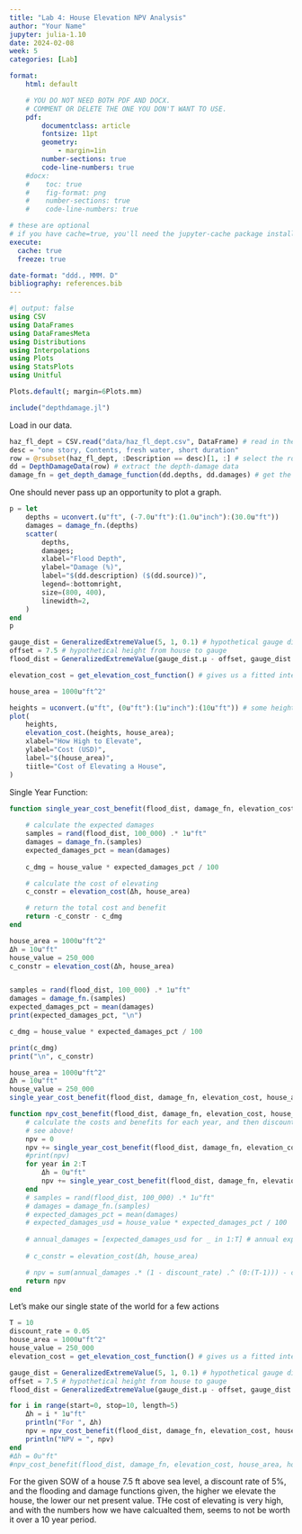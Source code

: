 ```yaml
---
title: "Lab 4: House Elevation NPV Analysis"
author: "Your Name"
jupyter: julia-1.10
date: 2024-02-08
week: 5
categories: [Lab]

format: 
    html: default

    # YOU DO NOT NEED BOTH PDF AND DOCX.
    # COMMENT OR DELETE THE ONE YOU DON'T WANT TO USE.
    pdf:
        documentclass: article
        fontsize: 11pt
        geometry:
            - margin=1in  
        number-sections: true
        code-line-numbers: true
    #docx: 
    #    toc: true
    #    fig-format: png
    #    number-sections: true
    #    code-line-numbers: true

# these are optional
# if you have cache=true, you'll need the jupyter-cache package installed
execute: 
  cache: true
  freeze: true

date-format: "ddd., MMM. D"
bibliography: references.bib
---
```


```julia
#| output: false
using CSV
using DataFrames
using DataFramesMeta
using Distributions
using Interpolations
using Plots
using StatsPlots
using Unitful

Plots.default(; margin=6Plots.mm)

include("depthdamage.jl")
```

Load in our data.
```julia
haz_fl_dept = CSV.read("data/haz_fl_dept.csv", DataFrame) # read in the file
desc = "one story, Contents, fresh water, short duration"
row = @rsubset(haz_fl_dept, :Description == desc)[1, :] # select the row I want
dd = DepthDamageData(row) # extract the depth-damage data
damage_fn = get_depth_damage_function(dd.depths, dd.damages) # get the depth-damage function

```

One should never pass up an opportunity to plot a graph.
```julia
p = let
    depths = uconvert.(u"ft", (-7.0u"ft"):(1.0u"inch"):(30.0u"ft"))
    damages = damage_fn.(depths)
    scatter(
        depths,
        damages;
        xlabel="Flood Depth",
        ylabel="Damage (%)",
        label="$(dd.description) ($(dd.source))",
        legend=:bottomright,
        size=(800, 400),
        linewidth=2,
    )
end
p
```

```julia
gauge_dist = GeneralizedExtremeValue(5, 1, 0.1) # hypothetical gauge distribution
offset = 7.5 # hypothetical height from house to gauge
flood_dist = GeneralizedExtremeValue(gauge_dist.μ - offset, gauge_dist.σ, gauge_dist.ξ)
```

```julia
elevation_cost = get_elevation_cost_function() # gives us a fitted interpolator
```

```julia
house_area = 1000u"ft^2"

heights = uconvert.(u"ft", (0u"ft"):(1u"inch"):(10u"ft")) # some heights we will consider
plot(
    heights,
    elevation_cost.(heights, house_area);
    xlabel="How High to Elevate",
    ylabel="Cost (USD)",
    label="$(house_area)",
    tiitle="Cost of Elevating a House",
)
```

Single Year Function:
```julia
function single_year_cost_benefit(flood_dist, damage_fn, elevation_cost, house_area, house_value, Δh)
    
    # calculate the expected damages
    samples = rand(flood_dist, 100_000) .* 1u"ft"
    damages = damage_fn.(samples)
    expected_damages_pct = mean(damages)
 
    c_dmg = house_value * expected_damages_pct / 100

    # calculate the cost of elevating
    c_constr = elevation_cost(Δh, house_area)

    # return the total cost and benefit
    return -c_constr - c_dmg
end
```

```julia
house_area = 1000u"ft^2"
Δh = 10u"ft"
house_value = 250_000
c_constr = elevation_cost(Δh, house_area)


samples = rand(flood_dist, 100_000) .* 1u"ft"
damages = damage_fn.(samples)
expected_damages_pct = mean(damages)
print(expected_damages_pct, "\n")

c_dmg = house_value * expected_damages_pct / 100

print(c_dmg)
print("\n", c_constr)
```


```julia
house_area = 1000u"ft^2"
Δh = 10u"ft"
house_value = 250_000
single_year_cost_benefit(flood_dist, damage_fn, elevation_cost, house_area, house_value, Δh)
```

```julia
function npv_cost_benefit(flood_dist, damage_fn, elevation_cost, house_area, house_value, Δh, T, discount_rate)
    # calculate the costs and benefits for each year, and then discount
    # see above!
    npv = 0
    npv += single_year_cost_benefit(flood_dist, damage_fn, elevation_cost, house_area, house_value, Δh)
    #print(npv)
    for year in 2:T
        Δh = 0u"ft"
        npv += single_year_cost_benefit(flood_dist, damage_fn, elevation_cost, house_area, house_value, Δh) * ((1-discount_rate)^(year-1))
    end 
    # samples = rand(flood_dist, 100_000) .* 1u"ft"
    # damages = damage_fn.(samples)
    # expected_damages_pct = mean(damages)
    # expected_damages_usd = house_value * expected_damages_pct / 100
    
    # annual_damages = [expected_damages_usd for _ in 1:T] # annual expected damages
    
    # c_constr = elevation_cost(Δh, house_area)

    # npv = sum(annual_damages .* (1 - discount_rate) .^ (0:(T-1))) - c_constr 
    return npv
end
```

Let's make our single state of the world for a few actions
```julia
T = 10
discount_rate = 0.05
house_area = 1000u"ft^2"
house_value = 250_000
elevation_cost = get_elevation_cost_function() # gives us a fitted interpolator

gauge_dist = GeneralizedExtremeValue(5, 1, 0.1) # hypothetical gauge distribution
offset = 7.5 # hypothetical height from house to gauge
flood_dist = GeneralizedExtremeValue(gauge_dist.μ - offset, gauge_dist.σ, gauge_dist.ξ)

for i in range(start=0, stop=10, length=5)
    Δh = i * 1u"ft"
    println("For ", Δh)
    npv = npv_cost_benefit(flood_dist, damage_fn, elevation_cost, house_area, house_value, Δh, T, discount_rate)
    println("NPV = ", npv)
end 
#Δh = 0u"ft"
#npv_cost_benefit(flood_dist, damage_fn, elevation_cost, house_area, house_value, Δh, T, discount_rate)


```

For the given SOW of a house 7.5 ft above sea level, a discount rate of 5%, and the flooding and damage functions given, the higher we elevate the house, the lower our net present value.  THe cost of elevating is very high, and with the numbers how we have calcualted them, seems to not be worth it over a 10 year period.

